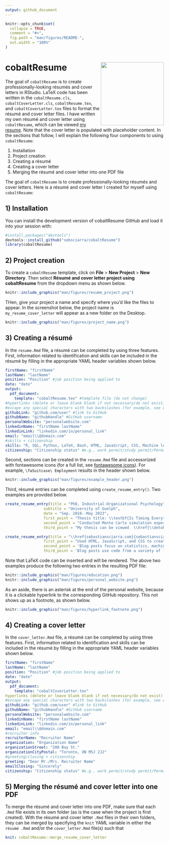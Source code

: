 ```yaml
---
output: github_document
---
```


```r
knitr::opts_chunk$set(
  collapse = TRUE,
  comment = "#>",
  fig.path = "man/figures/README-",
  out.width = "100%"
)
```

# cobaltResume <img src="inst/rstudio/templates/project/cobalt_hex.png" align="right" width=200 />

The goal of `cobaltResume` is to create professionally-looking résumés and cover letters in RStudio. LaTeX code has been written in the `cobaltResume.cls`, `cobaltCoverLetter.cls`, `cobaltResume.tex`, and `cobaltCoverLetter.tex` files to format the résumé and cover letter files.  I have written my own résumé and cover letter using `cobaltResume`, which can be viewed [my resume](https://github.com/sebsciarra/cobaltResume/blob/main/man/resume_cover_letter.pdf). Note that the cover letter is populated with placeholder content.  In the sections that follow, I will explain the following four components to using `cobaltResume`: 

1) Installation 
2) Project creation
3) Creating a résumé
4) Creating a cover letter
5) Merging the résumé and cover letter into one PDF file

The goal of `cobaltResume` is to create professionally-looking résumés and cover letters. Here is a résumé and cover letter I created for myself using  `cobaltResume`: 

## 1) Installation

You can install the development version of cobaltResume GitHub and load it into your session with:

```r
#install.packages("devtools")
devtools::install_github("sebsciarra/cobaltResume")
library(cobaltResume)
```

## 2) Project creation

To create a `cobaltResume` template, click on **File** > **New Project** > **New Directory**. Then select 
**Résumé and cover letter project using cobaltResume** from the dropdown menu as shown below.

```r
knitr::include_graphics("man/figures/resume_project.png")
```

THen, give your project a name and specify where you'd like
the files to appear. In the screenshot below, the project
name is `my_resume_cover_letter`  will appear as a new folder on the Desktop.

```r
knitr::include_graphics("man/figures/project_name.png")
```



## 3) Creating a résumé

In the `resume.Rmd` file, a résumé can be completed by using three features. First, information related to identification and skills can be included in the résumé by filling in the appropriate YAML header variables shown below.

```yaml
firstName: "firstName"
lastName: "lastName"
position: "Position" #job position being applied to 
date: "date" 
output: 
  pdf_document:
    template: "cobaltResume.tex" #template file (do not change)
#hyperlinks (delete or leave blank blank if not necessary/do not exist)
#escape any special characters with two backslashes (for example, see email variable)
githubLink: "github.com/user" #link to GitHub
githubName: "githubHandle" #GitHub username
personalWebsite: "personalwebsite.com"
linkedinName: "firstName lastName"
linkedinLink: "linkedin.com/in/personal_link"
email: "email\\@domain.com" 
#skills + citizenship
skills: "R, SQL, Python, LaTeX, Bash, HTML, JavaScript, CSS, Machine learning, Data science, Data visualization, Knowledge translation" #skills relevant to the job
citizenship: "Citizenship status" #e.g., work permit/study permit/Permanent resident/citizen, etc.
```


Second, sections can be created in the `resume.Rmd` file and accessorized with fontawesome icons (for a full list, see [fontawesome icons](http://mirrors.ibiblio.org/CTAN/fonts/fontawesome5/doc/fontawesome5.pdf)). For example, `\faSuitcase\ Employment` results in the header shown below. 

```r
knitr::include_graphics("man/figures/example_header.png")
```

Third, résumé entries can be completed using `create_resume_entry()`. Two examples are provided below. 

```r
create_resume_entry(title = "PhD, Industrial-Organizational Psychology", 
                 subtitle = "University of Guelph", 
                 date = "Sep. 2018--May 2023", 
                 first_point = "Thesis title: \\textbf{Is Timing Everything? The Effects of Measurement Timing on the \\newline Performance of Nonlinear Longitudinal Models}", 
                 second_point = "Conducted Monte Carlo simulation experiments using R on an Amazon Web Services (AWS) instance to evaluate the performance of structured latent growth curve models under several conditions", 
                 third_point = "My thesis can be viewed  \\href{\\detokenize{https://atrium.lib.uoguelph.ca/xmlui/bitstream/handle/10214/27543/Sciarra_Sebastian_202304_PhD.pdf?sequence=1&isAllowed=y}}{\\textcolor{blue}{here}}")

create_resume_entry(title = "\\href{sebastiansciarra.com}{sebastiansciarra.com}\\footnote{clickable hyperlink to the corresponding repository on my GitHub}", subtitle = "Personal website", date = "Mar. 2023", 
                 first_point = "Used HTML, JavaScript, and CSS to create a personal website for writing blog posts",
                 second_point = 'Blog posts focus on statistics, machine learning, and coding by explaining technical details, providing demonstrations, and conducting simulation experiments', 
                 third_point = 'Blog posts use code from a variety of language to explain content. As an example, my post titled ``\\href{https://sebastiansciarra.com/coding_tricks/em_demo/}{\\textcolor{blue}{Coding and Visualizing the Expectation-Maximization Algorithm}}" used R, Python, and CSS code')
```

Note that LaTeX code can be inserted and will be rendered. The above two examples produce the following two entries in the resulting PDF file: 

```r
knitr::include_graphics("man/figures/education.png")
knitr::include_graphics("man/figures/personal_website.png")
```

As an aside, there is an asterisk at the end of the personal website, because it is a clickable hyperlink to the corresponding GitHub repository. This not shows up as a footnote, as shown below. 


```r
knitr::include_graphics("man/figures/hyperlink_footnote.png")
```

## 4) Creating a cover letter


In the `cover_letter.Rmd` file, a résumé can be completed by using three features. First, information related to identification and skills can be included in the résumé by filling in the appropriate YAML header variables shown below.

```yaml
firstName: "firstName"
lastName: "lastName"
position: "Position" #job position being applied to 
date: "date" 
output: 
  pdf_document:
    template: "cobaltCoverLetter.tex"
hyperlinks (delete or leave blank blank if not necessary/do not exist)
#escape any special characters with two backslashes (for example, see email variable)
githubLink: "github.com/user" #link to GitHub
githubName: "githubHandle" #GitHub username
personalWebsite: "personalwebsite.com"
linkedinName: "firstName lastName"
linkedinLink: "linkedin.com/in/personal_link"
email: "email\\@domain.com" 
#recruiter info 
recruiterName: "Recruiter Name"
organization: "Organization Name"
organizationStreet: "200 Bay St."
organizationCityPostal: "Toronto, ON M5J 2J2"
#greeting/closing + citizenship
greeting: "Dear Mr./Mrs. Recruiter Name"
emailClosing: "Sincerely"
citizenship: "Citizenship status" #e.g., work permit/study permit/Permanent resident/citizen, etc.
```


## 5) Merging the résumé and cover letter into one PDF

To merge the résumé and cover letter into one PDF, make sure that each `.Rmd` file exists in its own folder (as is the case when the project is first created).  With the résumé and cover letter `.Rmd` files in their own folders, they can be merged by specifying the `knit` YAML variable in either the `résumé .Rmd` and/or the `cover_letter.Rmd` file(s) such that 
 
```yaml
knit: cobaltResume::merge_resume_cover_letter
```

